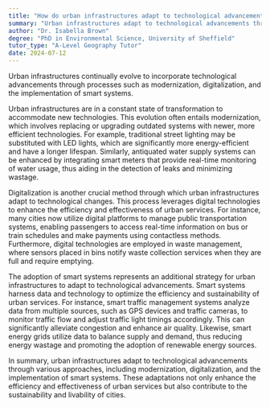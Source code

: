 ```yaml
---
title: "How do urban infrastructures adapt to technological advancements?"
summary: "Urban infrastructures adapt to technological advancements through modernisation, digitalisation, and the implementation of smart systems."
author: "Dr. Isabella Brown"
degree: "PhD in Environmental Science, University of Sheffield"
tutor_type: "A-Level Geography Tutor"
date: 2024-07-12
---
```


Urban infrastructures continually evolve to incorporate technological advancements through processes such as modernization, digitalization, and the implementation of smart systems.

Urban infrastructures are in a constant state of transformation to accommodate new technologies. This evolution often entails modernization, which involves replacing or upgrading outdated systems with newer, more efficient technologies. For example, traditional street lighting may be substituted with LED lights, which are significantly more energy-efficient and have a longer lifespan. Similarly, antiquated water supply systems can be enhanced by integrating smart meters that provide real-time monitoring of water usage, thus aiding in the detection of leaks and minimizing wastage.

Digitalization is another crucial method through which urban infrastructures adapt to technological changes. This process leverages digital technologies to enhance the efficiency and effectiveness of urban services. For instance, many cities now utilize digital platforms to manage public transportation systems, enabling passengers to access real-time information on bus or train schedules and make payments using contactless methods. Furthermore, digital technologies are employed in waste management, where sensors placed in bins notify waste collection services when they are full and require emptying.

The adoption of smart systems represents an additional strategy for urban infrastructures to adapt to technological advancements. Smart systems harness data and technology to optimize the efficiency and sustainability of urban services. For instance, smart traffic management systems analyze data from multiple sources, such as GPS devices and traffic cameras, to monitor traffic flow and adjust traffic light timings accordingly. This can significantly alleviate congestion and enhance air quality. Likewise, smart energy grids utilize data to balance supply and demand, thus reducing energy wastage and promoting the adoption of renewable energy sources.

In summary, urban infrastructures adapt to technological advancements through various approaches, including modernization, digitalization, and the implementation of smart systems. These adaptations not only enhance the efficiency and effectiveness of urban services but also contribute to the sustainability and livability of cities.
    